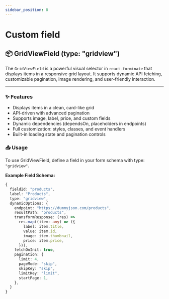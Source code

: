 ```yaml
---
sidebar_position: 8
---
```


# Custom field

## 📦 GridViewField (type: "gridview")

The `GridViewField` is a powerful visual selector in `react-forminate` that displays items in a responsive grid layout. It supports dynamic API fetching, customizable pagination, image rendering, and user-friendly interaction.

---

### ✨ Features

- Displays items in a clean, card-like grid
- API-driven with advanced pagination
- Supports image, label, price, and custom fields
- Dynamic dependencies (dependsOn, placeholders in endpoints)
- Full customization: styles, classes, and event handlers
- Built-in loading state and pagination controls

### 📥 Usage

To use GridViewField, define a field in your form schema with type: `"gridview"`.

**Example Field Schema:**

```ts
{
  fieldId: "products",
  label: "Products",
  type: "gridview",
  dynamicOptions: {
    endpoint: "https://dummyjson.com/products",
    resultPath: "products",
    transformResponse: (res) =>
      res.map((item: any) => ({
        label: item.title,
        value: item.id,
        image: item.thumbnail,
        price: item.price,
      })),
    fetchOnInit: true,
    pagination: {
      limit: 4,
      pageMode: "skip",
      skipKey: "skip",
      limitKey: "limit",
      startPage: 1,
    },
  }
}
```
